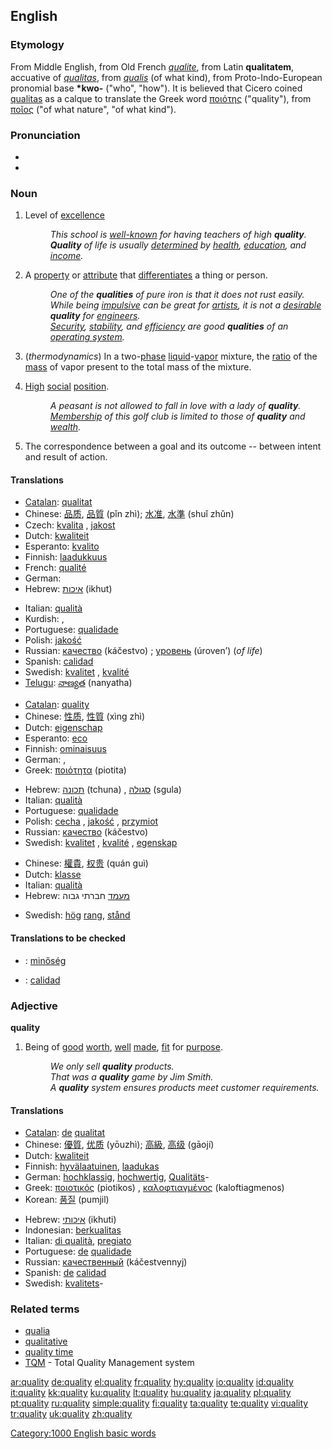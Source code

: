 ==English==

===Etymology===
From Middle English, from Old French ''[[qualite]]'', from Latin '''qualitatem''', accuative of ''[[qualitas]]'', from ''[[qualis]]'' (of what kind), from Proto-Indo-European pronomial base '''*kwo-''' ("who", "how"). It is believed that Cicero coined [[qualitas]] as a calque to translate the Greek word [[ποιότης]] ("quality"), from [[ποῖος]] ("of what nature", "of what kind").

===Pronunciation===
*{{IPA|/'kwɒl.ɪ.tɪ/}}
*{{audio|en-us-quality.ogg|Audio (US)}}

===Noun===
{{en-noun|qualit|ies}}

# {{uncountable}} Level of [[excellence]]
#:''This school is [[well-known]] for having teachers of high '''quality'''.''
#:'''''Quality''' of life is usually [[determined]] by [[health]], [[education]], and [[income]].''
# {{countable}} A [[property]] or [[attribute]] that [[differentiate]]s a thing or person.
#:''One of the '''qualities''' of pure iron is that it does not rust easily.''
#:''While being [[impulsive]] can be great for [[artists]], it is not a [[desirable]] '''quality''' for [[engineers]].''
#:''[[security|Security]], [[stability]], and [[efficiency]] are good '''qualities''' of an [[operating system]].''
# (''thermodynamics'') In a two-[[phase]] [[liquid]]-[[vapor]] mixture, the [[ratio]] of the [[mass]] of vapor present to the total mass of the mixture.
# {{archaic}} [[high|High]] [[social]] [[position]].
#:''A peasant is not allowed to fall in love with a lady of '''quality'''.''
#:''[[membership|Membership]] of this golf club is limited to those of '''quality''' and [[wealth]].''
# The correspondence between a goal and its outcome -- between intent and result of action.

====Translations====
{{trans-top|level of excellence}}
*[[Catalan]]: [[qualitat]] {{f}}
*Chinese: [[品质]], [[品質]] (pǐn zhì); [[水准]], [[水準]] (shuǐ zhǔn)
*Czech: [[kvalita]] {{f}}, [[jakost]] {{f}}
*Dutch: [[kwaliteit]] {{f}}
*Esperanto: [[kvalito]]
*Finnish: [[laadukkuus]]
*French: [[qualité]]
*German: {{t+|de|Qualität|f}}
*Hebrew: [[איכות]] (ikhut) {{f}}
{{trans-mid}}
*Italian: [[qualità]] {{f}}
*Kurdish: {{KUchar|[[چۆنیی]]}}, {{KUchar|[[چۆنێتیی]]}}
*Portuguese: [[qualidade]] {{f}}
*Polish: [[jakość]] {{f}}
*Russian: [[качество]] (káčestvo) {{n}}; [[уровень]] (úroven’) {{m}} (''of life'')
*Spanish: [[calidad]]
*Swedish: [[kvalitet]] {{c}}, [[kvalité]] {{c}}
*[[Telugu]]: [[నాణ్యత]] (nanyatha)
{{trans-bottom}}

{{trans-top|A differentiating property or attribute}}
*[[Catalan]]: [[quality]] {{f}}
*Chinese: [[性质]], [[性質]] (xìng zhì)
*Dutch: [[eigenschap]] {{f}}
*Esperanto: [[eco]]
*Finnish: [[ominaisuus]]
*German: {{t+|de|Qualität|f}}, {{t|de|Eigenschaft|f}}
*Greek: [[ποιότητα]] (piotita) {{f}}
{{trans-mid}}
*Hebrew: [[תכונה]] (tchuna) {{f}}, [[סגולה]] (sgula) {{f}}
*Italian: [[qualità]] {{f}}
*Portuguese: [[qualidade]] {{f}}
*Polish: [[cecha]] {{f}}, [[jakość]] {{f}}, [[przymiot]] {{m}}
*Russian: [[качество]] (káčestvo) {{n}}
*Swedish: [[kvalitet]] {{c}}, [[kvalité]] {{c}}, [[egenskap]] {{c}}
{{trans-bottom}}

{{trans-top|the ratio of the mass of vapor present to the total mass of a two-phase liquid-vapor mixture}}
{{trans-mid}}
{{trans-bottom}}

{{trans-top|High social position}}
*Chinese: [[權貴]], [[权贵]] (quán guì)
*Dutch: [[klasse]] {{f}}
*Italian: [[qualità]] {{f}}
*Hebrew: [[מעמד]] חברתי גבוה
{{trans-mid}}
*Swedish: <!--- [[förnäm]] is this ever used as a noun??----> [[hög]] [[rang]], [[stånd]]
{{trans-bottom}}

{{trans-top|The correspondence between a goal and it's outcome}}
{{trans-mid}}
{{trans-bottom}}

====Translations to be checked====
{{checktrans}}

*{{ttbc|Hungarian}}: [[minőség]]
*{{ttbc|Spanish}}: [[calidad]]

===Adjective===
'''quality'''

# Being of [[good]] [[worth]], [[well]] [[made]], [[fit]] for [[purpose]].
#:''We only sell '''quality''' products.''
#:''That was a '''quality''' game by Jim Smith.''
#:''A '''quality''' system ensures products meet customer requirements.''

====Translations====
{{top}}
*[[Catalan]]: [[de]] [[qualitat]]
*Chinese: [[優質]], [[优质]] (yōuzhì); [[高級]], [[高级]] (gāojí)
*Dutch: [[kwaliteit]] {{f}}
*Finnish: [[hyvälaatuinen]], [[laadukas]]
*German: [[hochklassig]], [[hochwertig]], [[Qualitäts]]-
*Greek: [[ποιοτικός]] (piotikos) {{m}}, [[καλοφτιαγμένος]] (kaloftiagmenos) {{m}}
*Korean: [[품질]] (pumjil)
{{mid}}
*Hebrew: [[איכותי]] (ikhuti)
*Indonesian: [[berkualitas]]
*Italian: [[di qualità]], [[pregiato]] {{m}}
*Portuguese: [[de]] [[qualidade]]
*Russian: [[качественный]] (káčestvennyj)
*Spanish: [[de]] [[calidad]]
*Swedish: [[kvalitet]]s-
{{bottom}}

===Related terms===
*[[qualia]]
*[[qualitative]]
*[[quality time]]
*[[TQM]] - Total Quality Management system

[[Category:1000 English basic words]]

[[ar:quality]]
[[de:quality]]
[[el:quality]]
[[fr:quality]]
[[hy:quality]]
[[io:quality]]
[[id:quality]]
[[it:quality]]
[[kk:quality]]
[[ku:quality]]
[[lt:quality]]
[[hu:quality]]
[[ja:quality]]
[[pl:quality]]
[[pt:quality]]
[[ru:quality]]
[[simple:quality]]
[[fi:quality]]
[[ta:quality]]
[[te:quality]]
[[vi:quality]]
[[tr:quality]]
[[uk:quality]]
[[zh:quality]]